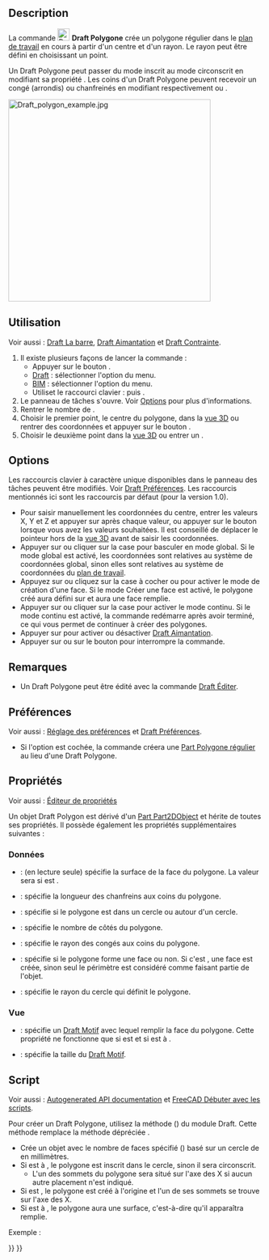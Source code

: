 <languages/>

{{Docnav/fr
|[[Draft_Rectangle/fr|Rectangle]]
|[[Draft_BSpline/fr|B-spline]]
|[[Draft_Workbench/fr|Atelier Draft]]
|IconL=Draft_Rectangle.svg
|IconR=Draft_BSpline.svg
|IconC=Workbench_Draft.svg
}}

{{GuiCommand/fr
|Name=Draft Polygon
|Name/fr=Draft Polygone
|MenuLocation=Draft : Formes → Polygone<br><br>BIM : Formes 2D → Polygone
|Workbenches=[[Draft_Workbench/fr|Draft]], [[BIM_Workbench/fr|BIM]]
|Shortcut={{KEY|P}} {{KEY|G}}
|Version=0.7
}}

==Description== 

La commande [[Image:Draft_Polygon.svg|24px]] '''Draft Polygone''' crée un polygone régulier dans le [[Draft_SelectPlane/fr|plan de travail]] en cours à partir d'un centre et d'un rayon. Le rayon peut être défini en choisissant un point.

Un Draft Polygone peut passer du mode inscrit au mode circonscrit en modifiant sa propriété {{PropertyData|Draw Mode}}. Les coins d'un Draft Polygone peuvent recevoir un congé (arrondis) ou chanfreinés en modifiant respectivement {{PropertyData|Fillet Radius}} ou {{PropertyData|Chamfer Size}}.

[[Image:Draft_polygon_example.jpg|400px]]
{{Caption|Polygone régulier défini par deux points, le centre et le rayon}}

<span id="Usage"></span>
==Utilisation== 

Voir aussi : [[Draft_Tray/fr|Draft La barre]], [[Draft_Snap/fr|Draft Aimantation]] et [[Draft_Constrain/fr|Draft Contrainte]].

# Il existe plusieurs façons de lancer la commande :
#* Appuyer sur le bouton {{Button|[[Image:Draft_Polygon.svg|16px]] [[Draft_Polygon/fr|Polygone]]}}.
#* [[Draft_Workbench/fr|Draft]] : sélectionner l'option {{MenuCommand|Formes → [[Image:Draft_Polygon.svg|16px]] Polygone}} du menu.
#* [[BIM_Workbench/fr|BIM]] : sélectionner l'option {{MenuCommand|Formes 2D → [[Image:Draft_Polygon.svg|16px]] Polygone}} du menu.
#* Utiliset le raccourci clavier : {{KEY|P}} puis {{KEY|G}}.
# Le panneau de tâches {{MenuCommand|Polygone}} s'ouvre. Voir [[#Options|Options]] pour plus d'informations.
# Rentrer le nombre de {{MenuCommand|Côtés}}.
# Choisir le premier point, le centre du polygone, dans la [[3D_view/fr|vue 3D]] ou rentrer des coordonnées et appuyer sur le bouton {{Button|[[Image:Draft_AddPoint.svg|16px]] Entrer un point}}.
# Choisir le deuxième point dans la [[3D_view/fr|vue 3D]] ou entrer un {{MenuCommand|Rayon}}.

==Options==

Les raccourcis clavier à caractère unique disponibles dans le panneau des tâches peuvent être modifiés. Voir [[Draft_Preferences/fr|Draft Préférences]]. Les raccourcis mentionnés ici sont les raccourcis par défaut (pour la version 1.0).

* Pour saisir manuellement les coordonnées du centre, entrer les valeurs X, Y et Z et appuyer sur {{KEY|Entrée}} après chaque valeur, ou appuyer sur le bouton {{Button|[[Image:Draft_AddPoint.svg|16px]] Entrer un point}} lorsque vous avez les valeurs souhaitées. Il est conseillé de déplacer le pointeur hors de la [[3D_view/fr|vue 3D]] avant de saisir les coordonnées.
* Appuyer sur {{KEY|G}} ou cliquer sur la case {{MenuCommand|Global}} pour basculer en mode global. Si le mode global est activé, les coordonnées sont relatives au système de coordonnées global, sinon elles sont relatives au système de coordonnées du [[Draft_SelectPlane/fr|plan de travail]].
* Appuyez sur {{KEY|F}} ou cliquez sur la case à cocher {{MenuCommand|Remplir}} {{VersionNoteMinus/fr|1.0}} ou {{MenuCommand|Créer une face}} {{VersionNote/fr|1.1}} pour activer le mode de création d'une face. Si le mode Créer une face est activé, le polygone créé aura {{PropertyData|Make Face}} défini sur {{TRUE}} et aura une face remplie.
* Appuyer sur {{KEY|N}} ou cliquer sur la case {{MenuCommand|Continuer}} pour activer le mode continu. Si le mode continu est activé, la commande redémarre après avoir terminé, ce qui vous permet de continuer à créer des polygones.
* Appuyer sur {{KEY|S}} pour activer ou désactiver [[Draft_Snap/fr|Draft Aimantation]].
* Appuyer sur {{KEY|Échap}} ou sur le bouton {{Button|Fermer}} pour interrompre la commande.

<span id="Notes"></span>
==Remarques==

* Un Draft Polygone peut être édité avec la commande [[Draft_Edit/fr|Draft Éditer]].

<span id="Preferences"></span>
==Préférences==

Voir aussi : [[Preferences_Editor/fr|Réglage des préférences]] et [[Draft_Preferences/fr|Draft Préférences]].

* Si l'option {{MenuCommand|Édition → Préférences... → Draft → Général → Créer des primitives Part si possible}} est cochée, la commande créera une [[Part_RegularPolygon/fr|Part Polygone régulier]] au lieu d'une Draft Polygone.

<span id="Properties"></span>
==Propriétés==

Voir aussi : [[Property_editor/fr|Éditeur de propriétés]]

Un objet Draft Polygon est dérivé d'un [[Part_Part2DObject/fr|Part Part2DObject]] et hérite de toutes ses propriétés. Il possède également les propriétés supplémentaires suivantes :

<span id="Data"></span>
===Données===

{{TitleProperty|Draft}}

* {{PropertyData|Area|Area}} : (en lecture seule) spécifie la surface de la face du polygone. La valeur sera {{value|0.0}} si {{PropertyData|Make Face}} est {{FALSE}}.
* {{PropertyData|Chamfer Size|Length}} : spécifie la longueur des chanfreins aux coins du polygone.
* {{PropertyData|Draw Mode|Enumeration}} : spécifie si le polygone est {{value|inscrit}} dans un cercle ou {{value|circonscrit}} autour d'un cercle.
* {{PropertyData|Faces Number|Integer}} : spécifie le nombre de côtés du polygone.
* {{PropertyData|Fillet Radius|Length}} : spécifie le rayon des congés aux coins du polygone.
* {{PropertyData|Make Face|Bool}} : spécifie si le polygone forme une face ou non. Si c'est {{TRUE}}, une face est créée, sinon seul le périmètre est considéré comme faisant partie de l'objet.
* {{PropertyData|Radius|Length}} : spécifie le rayon du cercle qui définit le polygone.

<span id="View"></span>
=== Vue ===

{{TitleProperty|Draft}}

* {{PropertyView|Pattern|Enumeration}}: spécifie un [[Draft_Pattern/fr|Draft Motif]] avec lequel remplir la face du polygone. Cette propriété ne fonctionne que si {{PropertyData|Make Face}} est {{TRUE}} et si {{PropertyData|Make Face}} est à {{value|Flat Lines}}.
* {{PropertyView|Pattern Size|Float}}: spécifie la taille du [[Draft_Pattern/fr|Draft Motif]].

<span id="Scripting"></span>
==Script==

Voir aussi : [https://freecad.github.io/SourceDoc/ Autogenerated API documentation] et [[FreeCAD_Scripting_Basics/fr|FreeCAD Débuter avec les scripts]].

Pour créer un Draft Polygone, utilisez la méthode {{incode|make_polygon}} ({{Version/fr|0.19}}) du module Draft. Cette méthode remplace la méthode dépréciée {{incode|makePolygon}}.

{{Code|code=
polygon = make_polygon(nfaces, radius=1, inscribed=True, placement=None, face=None, support=None)
}}
* Crée un objet {{incode|polygon}} avec le nombre de faces spécifié ({{incode|nfaces}}) basé sur un cercle de {{incode|radius}} en millimètres.
* Si {{incode|inscribed}} est à {{incode|True}}, le polygone est inscrit dans le cercle, sinon il sera circonscrit.
** L'un des sommets du polygone sera situé sur l'axe des X si aucun autre placement n'est indiqué.
* Si {{incode|placement}} est {{incode|None}}, le polygone est créé à l'origine et l'un de ses sommets se trouve sur l'axe des X.
* Si {{incode|face}} est à {{incode|True}}, le polygone aura une surface, c'est-à-dire qu'il apparaîtra remplie.

Exemple :
{{Code|code=
import FreeCAD as App
import Draft

doc = App.newDocument()

polygon1 = Draft.make_polygon(4, radius=500)
polygon2 = Draft.make_polygon(5, radius=750)

zaxis = App.Vector(0, 0, 1)
p3 = App.Vector(1000, 1000, 0)
place3 = App.Placement(p3, App.Rotation(zaxis, 90))

Polygon3 = Draft.make_polygon(6, radius=1450, placement=place3)

doc.recompute()
}}


{{Docnav/fr
|[[Draft_Rectangle/fr|Rectangle]]
|[[Draft_BSpline/fr|B-spline]]
|[[Draft_Workbench/fr|Atelier Draft]]
|IconL=Draft_Rectangle.svg
|IconR=Draft_BSpline.svg
|IconC=Workbench_Draft.svg
}}

{{Draft Tools navi{{#translation:}}}}
{{Userdocnavi{{#translation:}}}}